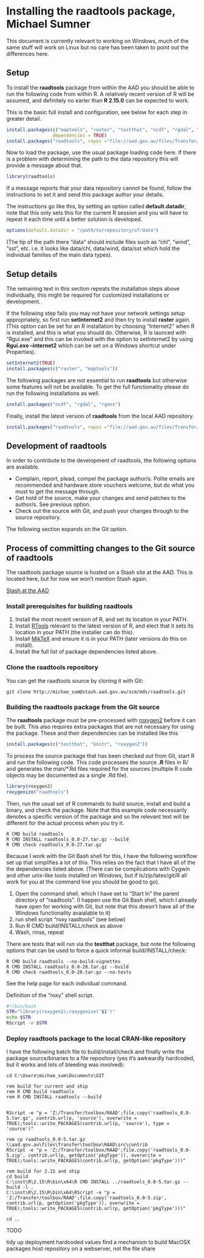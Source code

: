 %\VignetteEngine{knitr::knitr}
%\VignetteIndexEntry{raadtools-install}

# Installing the raadtools package, Michael Sumner

This document is currently relevant to working on Windows, much of the
same stuff will work on Linux but no care has been taken to point out
the differences here.

## Setup

To install the __raadtools__ package from within the AAD you
should be able to run the following code from within R. A relatively
recent version of R will be assumed, and definitely no earler than
__R 2.15.0__ can be expected to work.

This is the basic full install and configuration, see below for each step in greater
detail.

```{r eval=FALSE,tidy=FALSE}
install.packages(c("maptools", "raster", "testthat", "ncdf", "rgdal", "rgeos", "knitr"),
                 dependencies = TRUE)
install.packages("raadtools", repos ="file://aad.gov.au/files/Transfer/toolbox/RAAD")
```

Now to load the package, use the usual package loading code here. If
there is a problem with determining the path to the data repository
this will provide a message about that.

```{r eval=FALSE}
library(raadtools)
```

If a message reports that your data repository cannot be found, follow
the instructions to set it and send this package author your details.

The instructions go like this, by setting an option called
__default.datadir__, note that this only sets this for the current R
session and you will have to repeat it each time until a better
solution is developed.

```{r eval=FALSE}
options(default.datadir = "/path/to/repository/of/data")
```

(The tip of the path there "data" should include files such as "chl",
"wind", "sst", etc. i.e. it looks like data/chl, data/wind, data/sst
which hold the individual families of the main data types).

## Setup details

The remaining text in this section repeats the installation steps
above individually, this might be required for customized
installations or development.

If the following step fails you may not have your network settings
setup appropriately, so first run __setInternet2__ and then try to
install __raster__ again. (This option can be set for an R installation
by choosing "Internet2" when R is installed, and this is what you
should do. Otherwise, R is launced with "Rgui.exe" and this can be
invoked with the option to setInternet2 by using __Rgui.exe --internet2__ 
which can be set on a Windows shortcut under Properties).

```{r eval=FALSE}
setInternet2(TRUE)
install.packages(c("raster", "maptools"))
```

The following packages are not essential to run __raadtools__ but
otherwise some features will not be available. To get the full
functionality please do run the following installations as well.


```{r eval=FALSE}
install.packages("ncdf", "rgdal", "rgeos")
```

Finally, install the latest version of __raadtools__ from the
local AAD repository.

```{r eval=FALSE}
install.packages("raadtools", repos ="file://aad.gov.au/files/Transfer/toolbox/RAAD")
```

## Development of raadtools
In order to contribute to the development of raadtools, the following options are available. 

- Complain, report, plead, compel the package author/s. Polite emails
  are recommended and hardware store vouchers welcome, but do what you must to get the message through.
- Get hold of the source, make your changes and send patches to the author/s. See previous option. 
- Check out the source with Git, and push your changes through to the source repository. 

The following section expands on the Git option. 

## Process of committing changes to the Git source of raadtools

The raadtools package source is hosted on a Stash site at the AAD. This is located here, but for now we won't mention Stash again. 

[Stash at the AAD](http://stash.aad.gov.au/projects/MDS/repos/raadtools/browse)

### Install prerequisites for building raadtools

1. Install the most recent version of R, and set its location in your PATH. 
2. Install [RTools](http://cran.r-project.org/bin/windows/Rtools/) relevant to the latest version of R, and elect that it sets its location in your PATH (the installer can do this). 
3. Install [MikTeX](http://miktex.org/download) and ensure it is in your PATH (later versions do this on install). 
4. Install the full list of package dependencies listed above. 

### Clone the raadtools repository

You can get the raadtools source by cloning it with Git: 

```
git clone http://michae_sum@stash.aad.gov.au/scm/mds/raadtools.git
```

### Building the raadtools package from the Git source

The __raadtools__ package must be pre-processed with
[roxygen2](http://cran.r-project.org/web/packages/roxygen2/index.html)
before it can be built. This also requires extra packages that are not
necessary for using the package. These and their dependencies can be
installed like this

```{r eval=FALSE}
install.packages(c("testthat", "knitr", "roxygen2"))
```

To process the source package that has been checked out from Git,
start R and run the following code.  This code processes the source
__.R__ files in R/ and generates the man/*.Rd files required for the
sources (multiple R code objects may be documented as a single .Rd
file).

```{r eval=FALSE}
library(roxygen2)
roxygenize("raadtools")
```

Then, run the usual set of R commands to build source, install and
build a binary, and check the package. Note that this example code necessarily
denotes a specific version of the package and so the relevant text
will be different for the actual process when you try it.

```{shell eval=FALSE}
R CMD build raadtools
R CMD INSTALL raadtools_0.0-27.tar.gz --build
R CMD check raadtools_0.0-27.tar.gz
```

Because I work with the Git Bash shell for this, I have the following
workflow set up that simplifies a lot of this. This relies on the fact
that I have all of the the dependencies listed above. (There can be
complications with Cygwin and other unix-like tools installed on
Windows, but if ls/zip/latex/git/R all work for you at the command
line you should be good to go).

1. Open the command shell, which I have set to "Start In" the parent directory of "raadtools".  (I happen use the Git Bash shell, which I already have open for working with Git, but note that this doesn't have all of the Windows functionality avaialable to it)
2. run shell script "roxy raadtools" (see below)
3. Run R CMD build/INSTALL/check as above
4. Wash, rinse, repeat

There are tests that will run via the __testthat__ package, but note
the following options that can be used to force a quick informal
build/INSTALL/check:

```
R CMD build raadtools --no-build-vignettes
R CMD INSTALL raadtools_0.0-28.tar.gz --build
R CMD check raadtools_0.0-28.tar.gz --no-tests
```

See the help page for each individual command. 

Definition of the "roxy" shell script. 
```bash 
#!/bin/bash
STR="library(roxygen2);roxygenize('$1')"
echo $STR
RScript -e $STR
```

### Deploy raadtools package to the local CRAN-like repository

I have the following batch file to build/install/check and finally
write the package source/binaries to a file repository (yes it's
awkwardly hardcoded, but it works and lots of bleeding was involved):

```
cd C:\Users\michae_sum\Documents\GIT

rem build for current and ship
rem R CMD build raadtools
rem R CMD INSTALL raadtools --build


RScript -e "p = 'Z:/Transfer/toolbox/RAAD';file.copy('raadtools_0.0-5.tar.gz', contrib.url(p, 'source'), overwrite = TRUE);tools::write_PACKAGES(contrib.url(p, 'source'), type = 'source')"

rem cp raadtools_0.0-5.tar.gz \\aad.gov.au\files\Transfer\toolbox\RAAD\src\contrib
RScript -e "p = 'Z:/Transfer/toolbox/RAAD';file.copy('raadtools_0.0-5.zip', contrib.url(p, getOption('pkgType')), overwrite = TRUE);tools::write_PACKAGES(contrib.url(p, getOption('pkgType')))"

rem build for 2.15 and ship
cd build
C:\inst\R\2.15\R\bin\x64\R CMD INSTALL ../raadtools_0.0-5.tar.gz --build -l .
C:\inst\R\2.15\R\bin\x64\RScript -e "p = 'Z:/Transfer/toolbox/RAAD';file.copy('raadtools_0.0-5.zip', contrib.url(p, getOption('pkgType')), overwrite = TRUE);tools::write_PACKAGES(contrib.url(p, getOption('pkgType')))"

cd ..

```

TODO

tidy up deployment hardcoded values
find a mechanism to build MacOSX packages
host repository on a webserver, not the file share